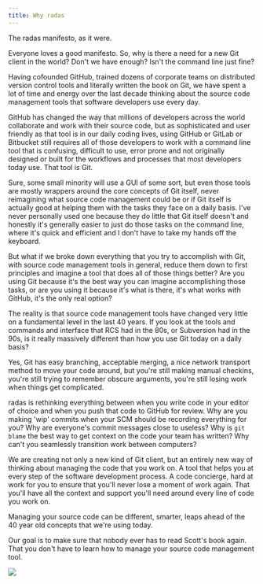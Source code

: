```yaml
---
title: Why radas
---
```


The radas manifesto, as it were.

Everyone loves a good manifesto. So, why is there a need for a new Git client in the world? Don't we have enough? Isn't the command line just fine?

Having cofounded GitHub, trained dozens of corporate teams on distributed version control tools and literally written the book on Git, we have spent a lot of time and energy over the last decade thinking about the source code management tools that software developers use every day.

GitHub has changed the way that millions of developers across the world collaborate and work with their source code, but as sophisticated and user friendly as that tool is in our daily coding lives, using GitHub or GitLab or Bitbucket still requires all of those developers to work with a command line tool that is confusing, difficult to use, error prone and not originally designed or built for the workflows and processes that most developers today use. That tool is Git.

Sure, some small minority will use a GUI of some sort, but even those tools are mostly wrappers around the core concepts of Git itself, never reimagining what source code management could be or if Git itself is actually good at helping them with the tasks they face on a daily basis. I've never personally used one because they do little that Git itself doesn't and honestly it's generally easier to just do those tasks on the command line, where it's quick and efficient and I don't have to take my hands off the keyboard.

But what if we broke down everything that you try to accomplish with Git, with source code management tools in general, reduce them down to first principles and imagine a tool that does all of those things better? Are you using Git because it's the best way you can imagine accomplishing those tasks, or are you using it because it's what is there, it's what works with GitHub, it's the only real option?

The reality is that source code management tools have changed very little on a fundamental level in the last 40 years. If you look at the tools and commands and interface that RCS had in the 80s, or Subversion had in the 90s, is it really massively different than how you use Git today on a daily basis?

Yes, Git has easy branching, acceptable merging, a nice network transport method to move your code around, but you're still making manual checkins, you're still trying to remember obscure arguments, you're still losing work when things get complicated.

radas is rethinking everything between when you write code in your editor of choice and when you push that code to GitHub for review. Why are you making 'wip' commits when your SCM should be recording everything for you? Why are everyone's commit messages close to useless? Why is `git blame` the best way to get context on the code your team has written? Why can't you seamlessly transition work between computers?

We are creating not only a new kind of Git client, but an entirely new way of thinking about managing the code that you work on. A tool that helps you at every step of the software development process. A code concierge, hard at work for you to ensure that you'll never lose a moment of work again. That you'll have all the context and support you'll need around every line of code you work on.

Managing your source code can be different, smarter, leaps ahead of the 40 year old concepts that we're using today.

Our goal is to make sure that nobody ever has to read Scott's book again. That you don't have to learn how to manage your source code management tool.

<img src="/img/markus-chill.svg" className="mx-auto" />
